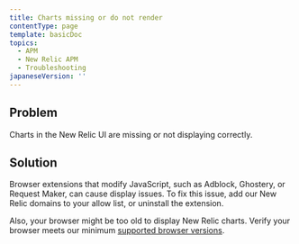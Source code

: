 ```yaml
---
title: Charts missing or do not render
contentType: page
template: basicDoc
topics:
  - APM
  - New Relic APM
  - Troubleshooting
japaneseVersion: ''
---
```


## Problem

Charts in the New Relic UI are missing or not displaying correctly.

## Solution

Browser extensions that modify JavaScript, such as Adblock, Ghostery, or Request Maker, can cause display issues. To fix this issue, add our New Relic domains to your allow list, or uninstall the extension.

Also, your browser might be too old to display New Relic charts. Verify your browser meets our minimum [supported browser versions](/docs/apm/new-relic-apm/getting-started/supported-browsers).
